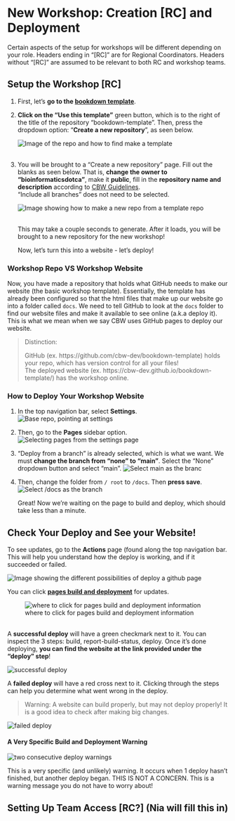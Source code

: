 # **New Workshop**: Creation [RC] and Deployment {#new-workshop-create-deploy}

Certain aspects of the setup for workshops will be different depending on your role. Headers ending in "[RC]" are for Regional Coordinators. Headers without "[RC]" are assumed to be relevant to both RC and workshop teams.

## Setup the Workshop [RC] {#rc-workshop-setup}

1. First, let's **go to the <a href="https://github.com/cbw-dev/bookdown-template" target="_blank">bookdown template</a>**.

2. **Click on the "Use this template"** green button, which is to the right of the title of the repository "bookdown-template". Then, press the dropdown option: "**Create a new repository**", as seen below.

    ![Image of the repo and how to find make a template](img/template/make-a-template.png)\
    <br> <!-- enforces a space after the image -->

<!-- MUST ADD A LINK TO THE CBW GUIDELINES FOR NAMING -->

3. You will be brought to a "Create a new repository" page. Fill out the blanks as seen below. That is, **change the owner to "bioinformaticsdotca"**, make it **public**, fill in the **repository name and description** according to [CBW Guidelines](). <br>"Include all branches" does not need to be selected.
    
    ![Image showing how to make a new repo from a template repo](img/template/make-new-repo.png)\
    <br>

    This may take a couple seconds to generate. After it loads, you will be brought to a new repository for the new workshop!
    
    Now, let's turn this into a website - let's deploy!

### Workshop Repo VS Workshop Website {#workshop-vs-repo}

Now, you have made a repository that holds what GitHub needs to make our website (the basic workshop template). Essentially, the template has already been configured so that the html files that make up our website go into a folder called `docs`. We need to tell GitHub to look at the `docs` folder to find our website files and make it available to see online (a.k.a deploy it). This is what we mean when we say CBW uses GitHub pages to deploy our website.

> Distinction:
>
> GitHub (ex. https://github.com/cbw-dev/bookdown-template) holds your repo, which has version control for all your files! <br> The deployed website (ex. https://cbw-dev.github.io/bookdown-template/) has the workshop online.

### How to Deploy Your Workshop Website {#deploy-website}

1. In the top navigation bar, select **Settings**.
![Base repo, pointing at settings](img/git-instruct/github-settings.png)

2. Then, go to the **Pages** sidebar option.
![Selecting pages from the settings page](img/git-instruct/github-select-pages.png)

3. "Deploy from a branch" is already selected, which is what we want. We must **change the branch from "none" to "main"**. Select the "None" dropdown button and select "main".
![Select main as the branc](img/git-instruct/github-deploy-main.png)\

4. Then, change the folder from `/ root` to `/docs`. Then **press save**.
![Select /docs as the branch](img/git-instruct/github-deploy-docs.png)\
    
    Great! Now we're waiting on the page to build and deploy, which should take less than a minute.
  
## Check Your Deploy and See your Website! {#check-deploy}
        
To see updates, go to the **Actions** page (found along the top navigation bar. This will help you understand how the deploy is working, and if it succeeded or failed.

![Image showing the different possibilities of deploy a github page](img/git-instruct/github-pages-actions-explained.png)\

You can click <u>**pages build and deployment**</u> for updates.

![where to click for pages build and deployment information](img/git-instruct/pages-build-and-deployment.png)

<br>
A **successful deploy** will have a green checkmark next to it. You can inspect the 3 steps: build, report-build-status, deploy. Once it's done deploying, **you can find the website at the link provided under the "deploy" step**!

![successful deploy](img/git-instruct/successful-deploy.png)\

A **failed deploy** will have a red cross next to it. Clicking through the steps can help you determine what went wrong in the deploy.

> Warning: A website can build properly, but may not deploy properly! It is a good idea to check after making big changes.

![failed deploy](img/git-instruct/failed-deploy.png)\

#### A Very Specific Build and Deployment Warning {-}

![two consecutive deploy warnings](img/git-instruct/exclamation-point-deploy-warning.png)\

This is a very specific (and unlikely) warning. It occurs when 1 deploy hasn't finished, but another deploy began. THIS IS NOT A CONCERN. This is a warning message you do not have to worry about!

## Setting Up Team Access [RC?] (Nia will fill this in)
